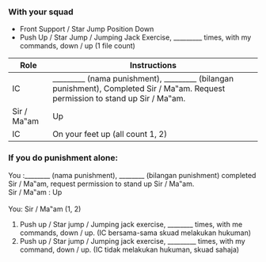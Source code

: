 ### With your squad
- Front Support / Star Jump Position Down
- Push Up / Star Jump / Jumping Jack Exercise, _________ times, with my commands, down / up (1 file count)

| Role        | Instructions                                                                               |
|-------------|-----------------------------------------------------------------------------------------------|
| IC          | _________ (nama punishment), _________ (bilangan punishment), Completed Sir / Ma‟am. Request permission to stand up Sir / Ma‟am. |
| Sir / Ma‟am | Up                                                                                          |
| IC          | On your feet up (all count 1, 2)                                                             |

### If you do punishment alone: <br/>
You :________ (nama punishment), ________ (bilangan punishment) completed Sir / Ma‟am, request permission to stand up Sir / Ma‟am. <br/>
Sir / Ma‟am : Up   <br/>                                                                                       
You: Sir / Ma‟am (1, 2)       <br/>                                                                   
1) Push up / Star jump / Jumping jack exercise, ________ times, with me commands, down / up. (IC bersama-sama skuad melakukan hukuman)
2) Push up / Star jump / Jumping jack exercise, _________ times, with my command, down / up. (IC tidak melakukan hukuman, skuad sahaja)
